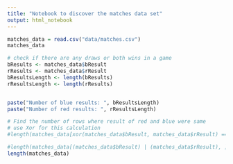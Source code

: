 ```yaml
---
title: "Notebook to discover the matches data set"
output: html_notebook
---
```

```r

matches_data = read.csv("data/matches.csv")
matches_data

```

```r
# check if there are any draws or both wins in a game
bResults <- matches_data$bResult
rResults <- matches_data$rResult
bResultsLength <- length(bResults)
rResultsLength <- length(rResults)


paste("Number of blue results: ", bResultsLength)
paste("Number of red results: ", rResultsLength)

# Find the number of rows where result of red and blue were same 
# use Xor for this calculation
#length(matches_data[xor(matches_data$bResult, matches_data$rResult) == FALSE, ])

#length(matches_data[(matches_data$bResult) | (matches_data$rResult), ])
length(matches_data)
```